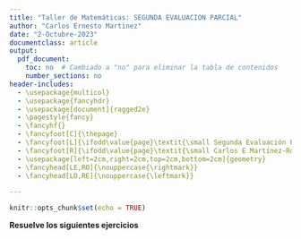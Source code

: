 ```yaml
---
title: "Taller de Matemáticas: SEGUNDA EVALUACION PARCIAL"
author: "Carlos Ernesto Martinez"
date: "2-Octubre-2023"
documentclass: article
output:
  pdf_document:
    toc: no  # Cambiado a "no" para eliminar la tabla de contenidos
    number_sections: no
header-includes:
  - \usepackage{multicol}
  - \usepackage{fancyhdr}
  - \usepackage[document]{ragged2e}
  - \pagestyle{fancy}
  - \fancyhf{}
  - \fancyfoot[C]{\thepage}
  - \fancyfoot[L]{\ifodd\value{page}\textit{\small Segunda Evaluación Parcial}\else\textit{\small Carlos E Martínez-Rodríguez}\fi}
  - \fancyfoot[R]{\ifodd\value{page}\textit{\small Carlos E Martínez-Rodríguez}\else\textit{\small Segunda Evaluación Parcial}\fi}
  - \usepackage[left=2cm,right=2cm,top=2cm,bottom=2cm]{geometry}
  - \fancyhead[LE,RO]{\nouppercase{\rightmark}}
  - \fancyhead[LO,RE]{\nouppercase{\leftmark}}

---
```




```r
knitr::opts_chunk$set(echo = TRUE)

```



\begin{multicols}{2}

Nombre:\underline{\hspace{7cm}}


Matrícula:\underline{\hspace{7cm}}


Licenciatura: \underline{\hspace{7cm}}

Hora de inicio:\underline{\hspace{7cm}}

Hora de término:\underline{\hspace{7cm}}
\end{multicols}


**Resuelve los siguientes ejercicios**
\footnote{No te preocupes por tus dificultades en matemáticas. Te puedo asegurar que las mías son aún mayores. - \textbf{Albert Einstein}}

\begin{enumerate}

\item Realiza las siguientes sumas de fracciones

\begin{enumerate}
\begin{multicols}{3}
\item $\frac{5}{25} + \frac{8}{40}${\tiny{\textbf{ 1 pto.}}}
\item $\frac{7}{40} + \frac{5}{8} + \frac{4}{12}$ {\tiny{\textbf{ 1.5 ptos.}}}
\end{multicols}
\end {enumerate}


\item Realiza las siguientes restas de fracciones
\begin{enumerate}
\begin{multicols}{3}
\item $\frac{9}{15} - \frac{3}{5} - \frac{4}{20}${\tiny{\textbf{ 1.5 ptos.}}}
\item $\frac{7}{10} - \frac{2}{15} - \frac{3}{4} - \frac{6}{5}${\tiny{\textbf{ 2 ptos.}}}

\end{multicols}

\end {enumerate}

\item Realiza las siguientes multiplicaciones de fracciones

\begin{enumerate}
\begin{multicols}{3}
\item $\frac{7}{5} \times \frac{3}{7} \times \frac{4}{9}${\tiny{\textbf{ 1.5 ptos.}}}
\item $\frac{2}{3} \times \frac{30}{5} \times \frac{4}{5} \times \frac{7}{9}$ {\tiny{\textbf{ 2 ptos.}}}

\end{multicols}

\end {enumerate}


\item Realiza las siguientes divisiones de fracciones

\begin{enumerate}
\begin{multicols}{3}
\item $\frac{2}{3} \div \frac{4}{15}${\tiny{\textbf{ 1 pto.}}}
\item $(\frac{2}{3} \div \frac{4}{6}) \div (\frac{8}{5} \div \frac{6}{9})${\tiny{\textbf{2 ptos.}}}

\end{multicols}

\end {enumerate}


\end{enumerate}
\medskip

\medskip

\begin{center}
\textbf{La suma total de puntos a considerar es de 10.}
\end{center}